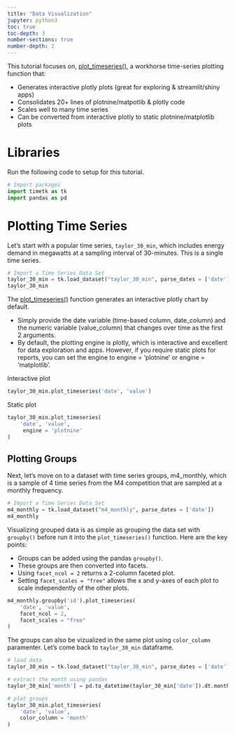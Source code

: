 ```yaml
---
title: "Data Visualization"
jupyter: python3
toc: true
toc-depth: 3
number-sections: true
number-depth: 2
---
```


This tutorial focuses on, [plot_timeseries()](https://business-science.github.io/pytimetk/reference/plot_timeseries.html#timetk.plot_timeseries), a workhorse time-series plotting function that:

* Generates interactive plotly plots (great for exploring & streamlit/shiny apps)
* Consolidates 20+ lines of plotnine/matpotlib & plotly code
* Scales well to many time series
* Can be converted from interactive plotly to static plotnine/matplotlib plots

# Libraries

Run the following code to setup for this tutorial.

```python
# Import packages
import timetk as tk
import pandas as pd
```

# Plotting Time Series

Let’s start with a popular time series, `taylor_30_min`, which includes energy demand in megawatts at a sampling interval of 30-minutes. This is a single time series.

```python
# Import a Time Series Data Set
taylor_30_min = tk.load_dataset("taylor_30_min", parse_dates = ['date'])
taylor_30_min
```

The [plot_timeseries()](https://business-science.github.io/pytimetk/reference/plot_timeseries.html#timetk.plot_timeseries) function generates an interactive plotly chart by default.

* Simply provide the date variable (time-based column, date_column) and the numeric variable (value_column) that changes over time as the first 2 arguments.
* By default, the plotting engine is plotly, which is interactive and excellent for data exploration and apps. However, if you require static plots for reports, you can set the engine to engine = 'plotnine' or engine = 'matplotlib'.

Interactive plot
```python
taylor_30_min.plot_timeseries('date', 'value')
```

Static plot
```python
taylor_30_min.plot_timeseries(
    'date', 'value',
     engine = 'plotnine'
)
```

## Plotting Groups

Next, let’s move on to a dataset with time series groups, m4_monthly, which is a sample of 4 time series from the M4 competition that are sampled at a monthly frequency.

```python
# Import a Time Series Data Set
m4_monthly = tk.load_dataset("m4_monthly", parse_dates = ['date'])
m4_monthly
```

Visualizing grouped data is as simple as grouping the data set with `groupby()` before run it into the `plot_timeseries()` function. Here are the key points:

* Groups can be added using the pandas `groupby()`.
* These groups are then converted into facets.
* Using `facet_ncol = 2` returns a 2-column faceted plot.
* Setting `facet_scales = "free"` allows the x and y-axes of each plot to scale independently of the other plots.

```python
m4_monthly.groupby('id').plot_timeseries(
    'date', 'value', 
    facet_ncol = 2, 
    facet_scales = "free"
)
```


The groups can also be vizualized in the same plot using `color_column` paramenter. Let's come back to `taylor_30_min` dataframe.

```python
# load data
taylor_30_min = tk.load_dataset("taylor_30_min", parse_dates = ['date'])

# extract the month using pandas
taylor_30_min['month'] = pd.to_datetime(taylor_30_min['date']).dt.month

# plot groups
taylor_30_min.plot_timeseries(
    'date', 'value', 
    color_column = 'month'
)
```

